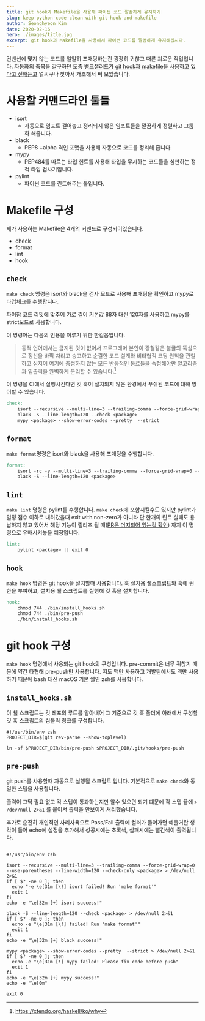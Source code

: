 ```yaml
---
title: git hook과 Makefile을 사용해 파이썬 코드 깔끔하게 유지하기
slug: keep-python-code-clean-with-git-hook-and-makefile
author: Seonghyeon Kim
date: 2020-02-16
hero: ./images/title.jpg
excerpt: git hook과 Makefile을 사용해서 파이썬 코드를 깔끔하게 유지해봅시다.
---
```


컨벤션에 맞지 않는 코드를 일일히 포매팅하는건 굉장히 귀찮고 때론 괴로운 작업입니다.
자동화의 축복을 갈구하던 도중 [뱅크샐러드가 git hook과 makefile을 사용하고 있다고 전해듣고](https://github.com/Rainist/python/blob/master/%7B%7Bcookiecutter.project_slug%7D%7D/Makefile) 얼씨구나 찾아서 개조해서 써 보았습니다.

# 사용할 커맨드라인 툴들
- isort
    - 자동으로 임포트 걸어놓고 정리되지 않은 임포트들을 깔끔하게 정렬하고 그룹화 해줍니다.
- black
    - PEP8 +alpha 격인 포맷을 사용해 자동으로 코드를 정리해 줍니다.
- mypy
    - PEP484를 따르는 타입 힌트를 사용해 타입을 무시하는 코드들을 심판하는 정적 타입 검사기입니다.
- pylint
    - 파이썬 코드를 린트해주는 툴입니다.

# Makefile 구성

제가 사용하는 Makefile은 4개의 커맨드로 구성되어있습니다.

- check
- format
- lint
- hook

## `check`
`make check` 명령은 isort와 black을 검사 모드로 사용해 포매팅을 확인하고 mypy로 타입체크를 수행합니다.

파이참 코드 리밋에 맞추어 가로 길이 기본값 88자 대신 120자를 사용하고 mypy를 strict모드로 사용합니다. 

이 명령어는 다음의 인용을 이루기 위한 한걸음입니다. 
> 동적 언어에서는 금지된 것이 없어서 프로그래머 본인이 강철같은 불굴의 뚝심으로 정신을 바짝 차리고 숭고하고 순결한 코드 설계와 비타협적 코딩 원칙을 관철하고 심지어 여기에 충성하지 않는 모든 반동적인 동료들을 숙청해야만 알고리즘과 입출력을 완벽하게 분리할 수 있습니다.[^1]

이 명령을 CI에서 실행시킨다면 깃 훅이 설치되지 않은 환경에서 푸쉬된 코드에 대해 방어할 수 있습니다.

```makefile
check:
	isort --recursive --multi-line=3 --trailing-comma --force-grid-wrap=0 --use-parentheses --line-width=120 --check-only <package>
	black -S --line-length=120 --check <package>
	mypy <package> --show-error-codes --pretty  --strict
```

## `format`
`make format`명령은 isort와 black을 사용해 포매팅을 수행합니다.

```makefile
format:
	isort -rc -y --multi-line=3 --trailing-comma --force-grid-wrap=0 --use-parentheses --line-width=120 <package>
	black -S --line-length=120 <package>
```

## `lint`
`make lint` 명령은 pylint를 수행합니다. `make check`에 포함시킬수도 있지만 pylint가 일정 점수 이하로 내려갔을때 exit with non-zero가 아니라 
단 한개의 린트 실패도 용납하지 않고 있어서 해당 기능이 릴리즈 될 때([PR은 머지되어 있는걸 확인](https://github.com/PyCQA/pylint/pull/3260)) 까지 이 명령으로 유배시켜놓을 예정입니다.

```makefile
lint:
	pylint <package> || exit 0
```

## `hook`
`make hook` 명령은 git hook을 설치할때 사용합니다. 훅 설치용 쉘스크립트와 훅에 권한을 부여하고, 설치용 쉘 스크립트를 실행해 깃 훅을 설치합니다.

```makefile
hook:
	chmod 744 ./bin/install_hooks.sh
	chmod 744 ./bin/pre-push
	./bin/install_hooks.sh
```

# git hook 구성

`make hook` 명령에서 사용되는 git hook의 구성입니다. pre-commit은 너무 귀찮기 때문에 약간 타협해 pre-push만 사용합니다. 
저도 맥만 사용하고 개발팀에서도 맥만 사용하기 때문에 bash 대신 macOS 기본 쉘인 zsh를 사용합니다.

## `install_hooks.sh`

이 쉘 스크립트는 깃 레포의 루트를 알아내어 그 기준으로 깃 훅 폴더에 아래에서 구성할 깃 훅 스크립트의 심볼릭 링크를 구성합니다.

```
#!/usr/bin/env zsh
PROJECT_DIR=$(git rev-parse --show-toplevel)

ln -sf $PROJECT_DIR/bin/pre-push $PROJECT_DIR/.git/hooks/pre-push
```

## `pre-push`
git push를 사용할때 자동으로 실행될 스크립트 입니다. 기본적으로 `make check`와 동일한 스텝을 사용합니다.

출력이 그닥 필요 없고 각 스텝이 통과하는지만 알수 있으면 되기 떄문에 각 스텝 끝에 `> /dev/null 2>&1` 를 붙여서 출력을 안보이게 처리했습니다.

추가로 순전히 개인적인 사리사욕으로 Pass/Fail 출력에 컬러가 들어가면 예쁠거란 생각이 들어 echo에 설정을 추가해서 성공시에는 초록색, 실패시에는 빨간색이 출력됩니다.

```shell script
  
#!/usr/bin/env zsh

isort --recursive --multi-line=3 --trailing-comma --force-grid-wrap=0 --use-parentheses --line-width=120 --check-only <package> > /dev/null 2>&1
if [ $? -ne 0 ]; then
  echo "-e \e[31m [\!] isort failed! Run 'make format'"
  exit 1
fi
echo -e "\e[32m [+] isort success!"

black -S --line-length=120 --check <package> > /dev/null 2>&1
if [ $? -ne 0 ]; then
  echo -e "\e[31m [\!] failed! Run 'make format'"
  exit 1
fi
echo -e "\e[32m [+] black success!"

mypy <package> --show-error-codes --pretty  --strict > /dev/null 2>&1
if [ $? -ne 0 ]; then
  echo -e "\e[31m [!] mypy failed! Please fix code before push"
  exit 1
fi
echo -e "\e[32m [+] mypy success!"
echo -e "\e[0m"

exit 0
```

[^1]: https://xtendo.org/haskell/ko/why